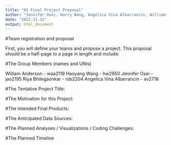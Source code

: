 ```yaml
---
title: "DS Final Project Proposal"
author: "Jennifer Osei, Harry Wang, Angelica Vina Albarrancin, William Anderson, Riya Bhilegaonkar"
date: "2022-11-12"
output: html_document
---
```


#Team registration and proposal

First, you will define your teams and propose a project. This proposal should be a half-page to a page in length and include:

#The Group Members (names and UNIs)

William Anderson - waa2119
Haoyang Wang - hw2850
Jennifer Osei - jao2195
Riya Bhilegaonkar - rsb2204
Angelica Vina Albarrancin - av2718


#The Tentative Project Title:

#The Motivation for this Project:

#The Intended Final Products:

#The Anticipated Data Sources:

#The Planned Analyses / Visualizations / Coding Challenges:

#The Planned Timeline



